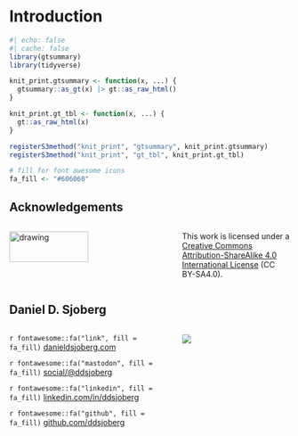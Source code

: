 # Introduction

```r
#| echo: false
#| cache: false
library(gtsummary)
library(tidyverse)

knit_print.gtsummary <- function(x, ...) {
  gtsummary::as_gt(x) |> gt::as_raw_html()
}

knit_print.gt_tbl <- function(x, ...) {
  gt::as_raw_html(x)
}

registerS3method("knit_print", "gtsummary", knit_print.gtsummary)
registerS3method("knit_print", "gt_tbl", knit_print.gt_tbl)

# fill for font awesome icons
fa_fill <- "#606060"
```

## Acknowledgements

::: {.columns .v-center-container}
::: {.column width="60%"}
<img src="images/v1-gtsummary-cards-cardx-HexSticker.png" alt="drawing" width="70%"/>
:::

::: {.column width="40%"}
This work is licensed under a [Creative Commons Attribution-ShareAlike 4.0 International License](https://creativecommons.org/licenses/by-sa/4.0/) (CC BY-SA4.0).
:::
:::

## Daniel D. Sjoberg

::: {.columns .v-center-container}
::: {.column width="60%"}
`r fontawesome::fa("link", fill = fa_fill)` [danieldsjoberg.com](https://www.danieldsjoberg.com/)

`r fontawesome::fa("mastodon", fill = fa_fill)` [social/\@ddsjoberg](https://mastodon.social/@ddsjoberg)

`r fontawesome::fa("linkedin", fill = fa_fill)` [linkedin.com/in/ddsjoberg](https://www.linkedin.com/in/ddsjoberg/)

`r fontawesome::fa("github", fill = fa_fill)` [github.com/ddsjoberg](https://github.com/ddsjoberg/)
:::

::: {.column width="40%"}
![](images/dan-circle.png)
:::
:::

